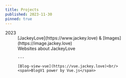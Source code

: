 ```yaml
---
title: Projects
published: 2023-11-30
pinned: true
---
```


<dl>
  <dt>2023</dt>
  <dd>
    [JackeyLove](https://www.jackey.love) & [Images](https://image.jackey.love)<br/>
    <span>Websites about JackeyLove</span>

    ---

    [Blog-view-vue](https://vue.jackey.love)<br/>
    <span>BlogV1 power by Vue.js</span>
  </dd>
</dl>
